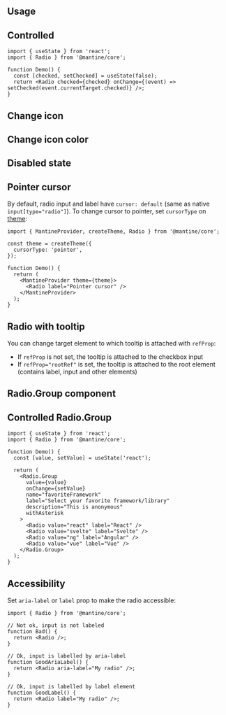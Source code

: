 

## Usage

<Demo data={RadioDemos.configurator} />

## Controlled

```tsx
import { useState } from 'react';
import { Radio } from '@mantine/core';

function Demo() {
  const [checked, setChecked] = useState(false);
  return <Radio checked={checked} onChange={(event) => setChecked(event.currentTarget.checked)} />;
}
```

## Change icon

<Demo data={RadioDemos.icon} />

## Change icon color

<Demo data={RadioDemos.iconColor} />

## Disabled state

<Demo data={RadioDemos.disabled} />

## Pointer cursor

By default, radio input and label have `cursor: default` (same as native `input[type="radio"]`).
To change cursor to pointer, set `cursorType` on [theme](/theming/theme-object/):

```tsx
import { MantineProvider, createTheme, Radio } from '@mantine/core';

const theme = createTheme({
  cursorType: 'pointer',
});

function Demo() {
  return (
    <MantineProvider theme={theme}>
      <Radio label="Pointer cursor" />
    </MantineProvider>
  );
}
```

## Radio with tooltip

You can change target element to which tooltip is attached with `refProp`:

- If `refProp` is not set, the tooltip is attached to the checkbox input
- If `refProp="rootRef"` is set, the tooltip is attached to the root element (contains label, input and other elements)

<Demo data={RadioDemos.tooltip} />

<WrapperProps component="Radio" />

## Radio.Group component

<Demo data={RadioDemos.groupConfigurator} />

## Controlled Radio.Group

```tsx
import { useState } from 'react';
import { Radio } from '@mantine/core';

function Demo() {
  const [value, setValue] = useState('react');

  return (
    <Radio.Group
      value={value}
      onChange={setValue}
      name="favoriteFramework"
      label="Select your favorite framework/library"
      description="This is anonymous"
      withAsterisk
    >
      <Radio value="react" label="React" />
      <Radio value="svelte" label="Svelte" />
      <Radio value="ng" label="Angular" />
      <Radio value="vue" label="Vue" />
    </Radio.Group>
  );
}
```

<GetElementRef component="Radio" refType="input" />

<StylesApiSelectors component="Radio" />

<Demo data={RadioDemos.stylesApi} />

## Accessibility

Set `aria-label` or `label` prop to make the radio accessible:

```tsx
import { Radio } from '@mantine/core';

// Not ok, input is not labeled
function Bad() {
  return <Radio />;
}

// Ok, input is labelled by aria-label
function GoodAriaLabel() {
  return <Radio aria-label="My radio" />;
}

// Ok, input is labelled by label element
function GoodLabel() {
  return <Radio label="My radio" />;
}
```
